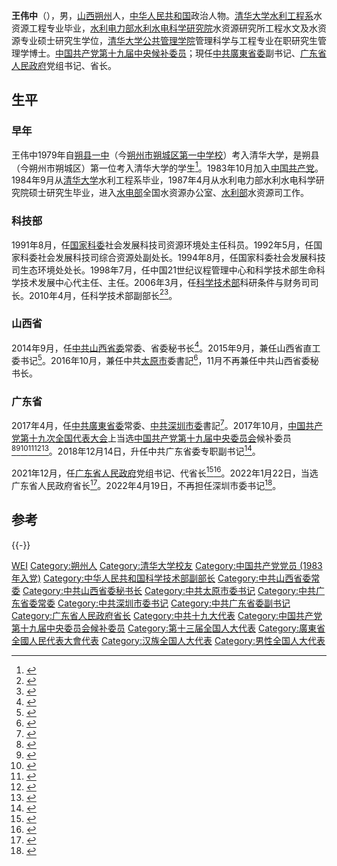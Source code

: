 {{not|王偉忠}}
{{Infobox_officeholder
| name = 王伟中
| image name = 
| width = 200px
| now = [[广东省人民政府|广东省人民政府]][[广东行政首长列表|省長]]
| term_start = 2022年1月22日<br /><span style="font-size:smaller;">2021年12月27日起代理</span>
| term_end = 
| secretary = [[李希|李希]]
| predecessor = [[马兴瑞|马兴瑞]]
| successor = 
| now1 = [[中国共产党深圳市委员会|中国共产党深圳市委员会]][[市委书记|书记]]
| term_start1 = 2017年3月
| term_end1 = 2022年4月
| deputy1 = [[陈如桂|陈如桂]]{{to}}[[覃伟中|覃伟中]]（副书记、市长）
| predecessor1 = [[许勤_(1961年)|许勤]]
| successor1 = [[孟凡利_(1965年)|孟凡利]]
| now2 = [[中国共产党太原市委员会|中国共产党太原市委员会]][[市委书记|书记]]
| term_start2 = 2016年10月
| term_end2 = 2017年3月
| deputy2 = [[耿彦波|耿彦波]]（副书记、市长）
| predecessor2 = [[吴政隆|吴政隆]]
| successor2 = [[罗清宇|罗清宇]]
| sex = 男
| ethnicity = [[汉族|汉族]]
| nationality = {{PRC}}
| party = {{CPC}}（1983－）
| Native place = [[山西省|山西]][[朔州市|朔州]]
| date of birth = {{birth year and age|1962|3}}
| date of death = 
| place of birth = [[山西省|山西]][[朔州市|朔州]]
| place of death = 
| relative = 
| educate = [[清华大学|清华大学]][[清华大学水利水电工程系|水利工程系]]<br>[[中华人民共和国水利电力部|水利电力部]][[水利水电科学研究院|水利水电科学研究院]]<br>[[清华大学公共管理学院|清华大学公共管理学院]]<br>[[中共中央党校|中共中央党校]]中青年干部培训一班<br>[[哈佛大学肯尼迪政府学院|哈佛大学肯尼迪政府学院]]高级研究员
| past = 
}}
'''王伟中'''（{{bd|1962年|3月||catIdx=Wang王}}），男，[[山西省|山西]][[朔州市|朔州]]人，[[中华人民共和国|中华人民共和国]]政治人物。[[清华大学|清华大学]][[清华大学水利水电工程系|水利工程系]]水资源工程专业毕业，[[中华人民共和国水利电力部|水利电力部]][[中國水利水電科學研究院|水利水电科学研究院]]水资源研究所工程水文及水资源专业硕士研究生学位，[[清华大学公共管理学院|清华大学公共管理学院]]管理科学与工程专业在职研究生管理学博士。[[中国共产党|中国共产党]][[中国共产党第十九届中央委员会候补委员列表|第十九届中央候补委员]]；現任[[中国共产党广东省委员会|中共廣東省委]]副书记、[[广东省人民政府|广东省人民政府]]党组书记、省长。

== 生平 ==
===早年===
王伟中1979年自[[朔县一中|朔县一中]]（今[[朔州市朔城区第一中学校|朔州市朔城区第一中学校]]）考入清华大学，是朔县（今朔州市朔城区）第一位考入清华大学的学生<ref>{{Cite news|url=http://www.scqyz.com/news/news2/2019-05-14/155.html|title=17岁从朔城区一中考入清华大学，现在刚被任命为深圳市委书记！|work=朔州市朔城区第一中学校|date=2019-05-14|accessdate=2021-12-27|archive-date=2021-12-27|archive-url=https://web.archive.org/web/20211227151427/http://www.scqyz.com/news/news2/2019-05-14/155.html|dead-url=no}}</ref>。1983年10月加入[[中国共产党|中国共产党]]。1984年9月从[[清华大学|清华大学]]水利工程系毕业，1987年4月从水利电力部水利水电科学研究院硕士研究生毕业，进入[[中华人民共和国水利电力部|水电部]]全国水资源办公室、[[中华人民共和国水利部|水利部]]水资源司工作。

===科技部===
1991年8月，任[[中华人民共和国科学技术部|国家科委]]社会发展科技司资源环境处主任科员。1992年5月，任国家科委社会发展科技司综合资源处副处长。1994年8月，任国家科委社会发展科技司生态环境处处长。1998年7月，任中国21世纪议程管理中心和科学技术部生命科学技术发展中心代主任、主任。2006年3月，任[[中华人民共和国科学技术部|科学技术部]]科研条件与财务司司长。2010年4月，任科学技术部副部长<ref>{{cite news|title=国务院任免国家工作人员 王伟中为科技部副部长|url=http://politics.people.com.cn/GB/41223/11514530.html|accessdate=2013-12-12|newspaper=人民网|archive-date=2016-03-04|archive-url=https://web.archive.org/web/20160304091810/http://politics.people.com.cn/GB/41223/11514530.html|dead-url=no}}</ref><ref>{{cite news|title=科技部副部长王伟中：五方面促进科技与金融结合|url=http://finance.ifeng.com/stock/roll/20120412/5912421.shtml|accessdate=2013-12-12|newspaper=凤凰网|archive-date=2014-10-13|archive-url=https://web.archive.org/web/20141013031102/http://finance.ifeng.com/stock/roll/20120412/5912421.shtml|dead-url=no}}</ref>。

===山西省===
2014年9月，任[[中国共产党山西省委员会|中共山西省委]]常委、省委秘书长<ref>{{Cite web|title=王伟中任山西省委秘书长 曾任科技部副部长|url=http://news.163.com/14/1008/09/A81AIP7N00014JB5.html|access-date=2014-10-08|archive-url=https://web.archive.org/web/20141012171424/http://news.163.com/14/1008/09/A81AIP7N00014JB5.html|archive-date=2014-10-12|dead-url=yes}}</ref>。2015年9月，兼任山西省直工委书记<ref>{{cite web|title=山西省直机关工委书记由省委常委、秘书长兼任|url=http://news.sohu.com/20150912/n420977930.shtml|accessdate=2015-09-12|publisher=搜狐|archive-url=https://web.archive.org/web/20151010080919/http://news.sohu.com/20150912/n420977930.shtml|archive-date=2015-10-10|dead-url=no}}</ref>。2016年10月，兼任中共[[太原市|太原市]]委書記<ref>{{cite news|title=王伟中任山西太原市委书记，吴政隆另有任用|url=http://www.thepaper.cn/newsDetail_forward_1541660|accessdate=2016-10-12|newspaper=澎湃新闻|archive-date=2016-10-12|archive-url=https://web.archive.org/web/20161012072216/http://www.thepaper.cn/newsDetail_forward_1541660|dead-url=no}}</ref>，11月不再兼任中共山西省委秘书长。

===广东省===
2017年4月，任[[中国共产党广东省委员会|中共廣東省委]]常委、[[中国共产党深圳市委员会|中共深圳市委]]書記<ref>{{cite news|title=太原市委书记王伟中调任深圳市委书记，许勤不再担任|url=http://www.thepaper.cn/newsDetail_forward_1653817|accessdate=2017-04-04|newspaper=澎湃新闻|archive-date=2017-04-03|archive-url=https://web.archive.org/web/20170403140404/http://www.thepaper.cn/newsDetail_forward_1653817|dead-url=no}}</ref>。2017年10月，[[中国共产党第十九次全国代表大会|中国共产党第十九次全国代表大会]]上当选[[中国共产党第十九届中央委员会|中国共产党第十九届中央委员会]]候补委员<ref>{{cite news|title=中国共产党第十九届中央委员会候补委员名单（172名）|url=https://news.gmw.cn/2017-10/25/content_26593954.htm|accessdate=2021-08-18|agency=光明网|archive-date=2021-08-18|archive-url=https://web.archive.org/web/20210818074600/https://news.gmw.cn/2017-10/25/content_26593954.htm|dead-url=no}}</ref><ref>{{cite news|title=十九届中央委员、候补委员、中央纪委委员名单|url=http://news.cri.cn/20171024/f3e85cce-38bb-818d-ce36-bd4c66d0d4c6.html|accessdate=2021-08-18|agency=国际在线|archive-date=2021-08-18|archive-url=https://web.archive.org/web/20210818074542/http://news.cri.cn/20171024/f3e85cce-38bb-818d-ce36-bd4c66d0d4c6.html|dead-url=no}}</ref><ref>{{cite news|title=十九大受权发布：中国共产党第十九届中央委员会候补委员名单|url=http://www.xinhuanet.com//politics/19cpcnc/2017-10/24/c_1121848883.htm|accessdate=2021-08-18|agency=新华网|archive-date=2018-12-09|archive-url=https://web.archive.org/web/20181209124324/http://www.xinhuanet.com//politics/19cpcnc/2017-10/24/c_1121848883.htm|dead-url=no}}</ref><ref>{{cite news|title=中国共产党第十九届中央委员会候补委员名单|url=http://guoqing.china.com.cn/zy/2018-03/01/content_50628437.htm|accessdate=2021-08-18|agency=中国网|archive-date=2021-08-18|archive-url=https://web.archive.org/web/20210818074045/http://guoqing.china.com.cn/zy/2018-03/01/content_50628437.htm|dead-url=no}}</ref><ref>{{cite news|title=中国共产党第十九届中央委员会候补委员名单|url=http://www.gov.cn/guoqing/2017-10/24/content_5432328.htm|accessdate=2021-08-18|agency=中国政府网|archive-date=2020-08-05|archive-url=https://web.archive.org/web/20200805131505/http://www.gov.cn/guoqing/2017-10/24/content_5432328.htm|dead-url=no}}</ref><ref>{{cite news|title=中国共产党第十九届中央委员会候补委员名单|url=https://china.huanqiu.com/article/9CaKrnK5yXI|accessdate=2021-08-18|agency=环球网|archive-date=2021-08-18|archive-url=https://web.archive.org/web/20210818074045/https://china.huanqiu.com/article/9CaKrnK5yXI|dead-url=no}}</ref>。2018年12月14日，升任中共广东省委专职副书记<ref>{{Cite web|title=王伟中任广东省委副书记 叶贞琴任广东省委常委|url=https://www.thepaper.cn/newsDetail_forward_2740314|accessdate=2018-12-14|date=2018-12-14|work=澎湃新闻|archive-date=2021-12-27|archive-url=https://web.archive.org/web/20211227061344/https://www.thepaper.cn/newsDetail_forward_2740314|dead-url=no}}</ref>。

2021年12月，任[[广东省人民政府|广东省人民政府]]党组书记、代省长<ref>{{Cite web|title=王伟中任广东省政府党组书记 马兴瑞不再担任|url=http://district.ce.cn/newarea/sddy/202112/25/t20211225_37202974.shtml|accessdate=2021-12-25|publisher=中国经济网|archive-date=2021-12-26|archive-url=https://web.archive.org/web/20211226141942/http://district.ce.cn/newarea/sddy/202112/25/t20211225_37202974.shtml|dead-url=no}}</ref><ref>{{Cite web|title=王伟中代理广东省省长 马兴瑞辞去省长职务|url=http://district.ce.cn/newarea/sddy/202112/27/t20211227_37206356.shtml|accessdate=2021-12-27|publisher=中国经济网|archive-date=2022-02-05|archive-url=https://web.archive.org/web/20220205044042/http://district.ce.cn/newarea/sddy/202112/27/t20211227_37206356.shtml|dead-url=no}}</ref>。2022年1月22日，当选广东省人民政府省长<ref>{{Cite web|title=黄楚平当选广东省人大常委会主任 王伟中当选广东省省长|url=https://www.chinanews.com.cn/gn/2022/01-22/9659262.shtml|access-date=2022-01-22|publisher=中新网|archive-date=2022-01-29|archive-url=https://web.archive.org/web/20220129024340/http://www.chinanews.com.cn/gn/2022/01-22/9659262.shtml|dead-url=no}}</ref>。2022年4月19日，不再担任深圳市委书记<ref>{{cite web |title=“65后”省级党委副书记再增一人，孟凡利任广东省委副书记、深圳市委书记 |url=https://www.sohu.com/a/539310546_121019331 |website=搜狐网 }}</ref>。

== 参考 ==
{{reflist}}

{{-}}
{{start box}}
{{s-ppo|cpc}}
{{s-before|[[任学锋|任学锋]]}}
{{s-title|[[中国共产党广东省委员会|中国共产党广东省委员会]]专职副书记|2018年12月－2021年12月}}
{{s-after|[[孟凡利_(1965年)|孟凡利]]|rows=2}}
{{s-before|[[许勤_(1961年)|许勤]]}}
{{s-title|[[中国共产党深圳市委员会|中国共产党深圳市委员会]]書記|2017年4月－2022年4月}}
{{s-before|[[吴政隆|吴政隆]]}}
{{s-title|[[中国共产党太原市委员会|中国共产党太原市委员会]]書記|2016年10月－2017年4月}}
{{s-after|[[罗清宇|罗清宇]]|rows=2}}
{{s-before|[[聂春玉|聂春玉]]}}
{{s-title|[[中国共产党山西省委员会|中国共产党山西省委员会]]秘书长|2014年9月－2016年11月}}
{{s-gov|prc}}
{{s-before|[[马兴瑞|马兴瑞]]}}
{{s-title|[[广东省人民政府|广东省人民政府]]省长|2021年12月－}}
{{s-inc}}
{{end box}}

{{中华人民共和国省级行政区行政主官}}
{{广东省领导人}}
{{中华人民共和国广东省地方领导人}}
{{广东行政长官}}
{{中华人民共和国深圳市正职领导人}}

{{Authority control}}
{{DEFAULTSORT:Wang王}}
[[Category:王姓|WEI]]
[[Category:朔州人|Category:朔州人]]
[[Category:清华大学校友|Category:清华大学校友]]
[[Category:中国共产党党员_(1983年入党)|Category:中国共产党党员 (1983年入党)]]
[[Category:中华人民共和国科学技术部副部长|Category:中华人民共和国科学技术部副部长]]
[[Category:中共山西省委常委|Category:中共山西省委常委]]
[[Category:中共山西省委秘书长|Category:中共山西省委秘书长]]
[[Category:中共太原市委书记|Category:中共太原市委书记]]
[[Category:中共广东省委常委|Category:中共广东省委常委]]
[[Category:中共深圳市委书记|Category:中共深圳市委书记]]
[[Category:中共广东省委副书记|Category:中共广东省委副书记]]
[[Category:广东省人民政府省长|Category:广东省人民政府省长]]
[[Category:中共十九大代表|Category:中共十九大代表]]
[[Category:中国共产党第十九届中央委员会候补委员|Category:中国共产党第十九届中央委员会候补委员]]
[[Category:第十三届全国人大代表|Category:第十三届全国人大代表]]
[[Category:廣東省全國人民代表大會代表|Category:廣東省全國人民代表大會代表]]
[[Category:汉族全国人大代表|Category:汉族全国人大代表]]
[[Category:男性全国人大代表|Category:男性全国人大代表]]